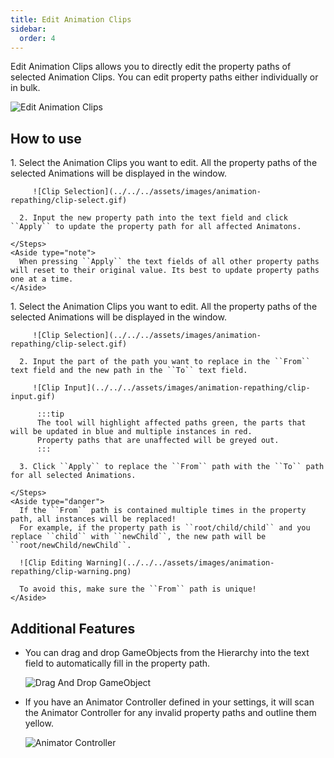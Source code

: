 ```yaml
---
title: Edit Animation Clips
sidebar:
  order: 4
---
```


Edit Animation Clips allows you to directly edit the property paths of selected Animation Clips. You can edit property paths either individually or in bulk.

![Edit Animation Clips](../../../assets/images/animation-repathing/clip.gif)

## How to use

<Tabs>
  <TabItem label="Individual">
    <Steps>
      1. Select the Animation Clips you want to edit. All the property paths of the selected Animations will be displayed in the window.

         ![Clip Selection](../../../assets/images/animation-repathing/clip-select.gif)

      2. Input the new property path into the text field and click ``Apply`` to update the property path for all affected Animatons.

    </Steps>
    <Aside type="note">
      When pressing ``Apply`` the text fields of all other property paths will reset to their original value. Its best to update property paths one at a time.
    </Aside>
  </TabItem>
  <TabItem label="Multiple">
    <Steps>
      1. Select the Animation Clips you want to edit. All the property paths of the selected Animations will be displayed in the window.

         ![Clip Selection](../../../assets/images/animation-repathing/clip-select.gif)

      2. Input the part of the path you want to replace in the ``From`` text field and the new path in the ``To`` text field.

         ![Clip Input](../../../assets/images/animation-repathing/clip-input.gif)

          :::tip
          The tool will highlight affected paths green, the parts that will be updated in blue and multiple instances in red.  
          Property paths that are unaffected will be greyed out.
          :::

      3. Click ``Apply`` to replace the ``From`` path with the ``To`` path for all selected Animations.

    </Steps>
    <Aside type="danger">
      If the ``From`` path is contained multiple times in the property path, all instances will be replaced!  
      For example, if the property path is ``root/child/child`` and you replace ``child`` with ``newChild``, the new path will be ``root/newChild/newChild``.

      ![Clip Editing Warning](../../../assets/images/animation-repathing/clip-warning.png)

      To avoid this, make sure the ``From`` path is unique!
    </Aside>
  </TabItem>
</Tabs>

## Additional Features

- You can drag and drop GameObjects from the Hierarchy into the text field to automatically fill in the property path.

  ![Drag And Drop GameObject](../../../assets/images/animation-repathing/clip-gameobject.gif)

- If you have an Animator Controller defined in your settings, it will scan the Animator Controller for any invalid property paths and outline them yellow.

  ![Animator Controller](../../../assets/images/animation-repathing/clip-invalid.png)
